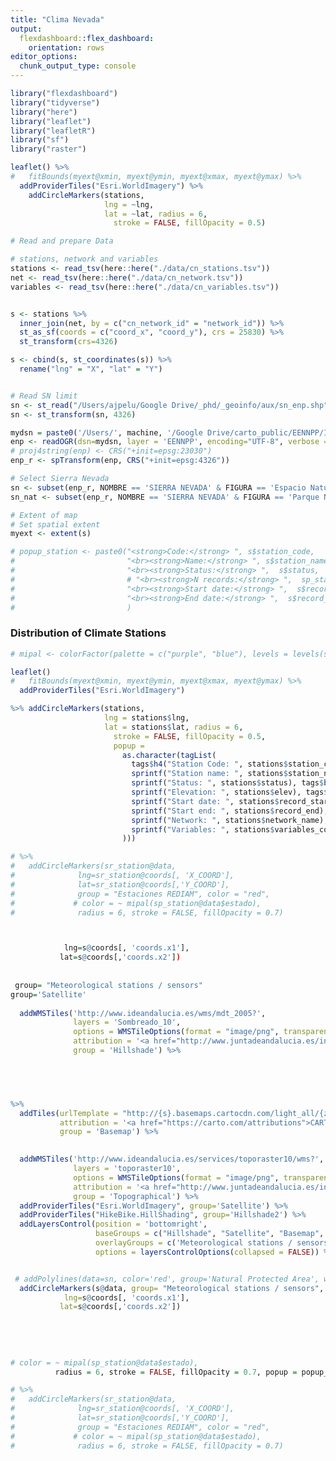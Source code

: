 ```yaml
---
title: "Clima Nevada"
output: 
  flexdashboard::flex_dashboard:
    orientation: rows
editor_options: 
  chunk_output_type: console
---
```


```r
library("flexdashboard")
library("tidyverse")
library("here")
library("leaflet")
library("leafletR")
library("sf")
library("raster")
```




```r
leaflet() %>% 
#   fitBounds(myext@xmin, myext@ymin, myext@xmax, myext@ymax) %>% 
  addProviderTiles("Esri.WorldImagery") %>% 
    addCircleMarkers(stations, 
                     lng = ~lng, 
                     lat = ~lat, radius = 6, 
                       stroke = FALSE, fillOpacity = 0.5)
```



```r
# Read and prepare Data 

# stations, network and variables
stations <- read_tsv(here::here("./data/cn_stations.tsv"))
net <- read_tsv(here::here("./data/cn_network.tsv"))
variables <- read_tsv(here::here("./data/cn_variables.tsv"))


s <- stations %>% 
  inner_join(net, by = c("cn_network_id" = "network_id")) %>% 
  st_as_sf(coords = c("coord_x", "coord_y"), crs = 25830) %>% 
  st_transform(crs=4326) 

s <- cbind(s, st_coordinates(s)) %>% 
  rename("lng" = "X", "lat" = "Y") 


# Read SN limit 
sn <- st_read("/Users/ajpelu/Google Drive/_phd/_geoinfo/aux/sn_enp.shp")
sn <- st_transform(sn, 4326)
```














```r
mydsn = paste0('/Users/', machine, '/Google Drive/carto_public/EENNPP/InfGeografica/InfVectorial/Shapes/ED50_30')
enp <- readOGR(dsn=mydsn, layer = 'EENNPP', encoding="UTF-8", verbose = FALSE)
# proj4string(enp) <- CRS("+init=epsg:23030")
enp_r <- spTransform(enp, CRS("+init=epsg:4326"))

# Select Sierra Nevada 
sn <- subset(enp_r, NOMBRE == 'SIERRA NEVADA' & FIGURA == 'Espacio Natural')
sn_nat <- subset(enp_r, NOMBRE == 'SIERRA NEVADA' & FIGURA == 'Parque Nacional')


```

```r
# Extent of map 
# Set spatial extent 
myext <- extent(s)

# popup_station <- paste0("<strong>Code:</strong> ", s$station_code,
#                         "<br><strong>Name:</strong> ", s$station_name,
#                         "<br><strong>Status:</strong> ",  s$status,
#                         # "<br><strong>N records:</strong> ",  sp_station@data$numero_registros, 
#                         "<br><strong>Start date:</strong> ",  s$record_start,
#                         "<br><strong>End date:</strong> ",  s$record_start
#                         )


```





### Distribution of Climate Stations

```r



# mipal <- colorFactor(palette = c("purple", "blue"), levels = levels(sp_station@data$estado))

leaflet() 
#   fitBounds(myext@xmin, myext@ymin, myext@xmax, myext@ymax) %>% 
  addProviderTiles("Esri.WorldImagery")

%>% addCircleMarkers(stations, 
                     lng = stations$lng, 
                     lat = stations$lat, radius = 6, 
                       stroke = FALSE, fillOpacity = 0.5,
                       popup = 
                         as.character(tagList(
                           tags$h4("Station Code: ", stations$station_code), tags$br(),
                           sprintf("Station name: ", stations$station_name), tags$br(),
                           sprintf("Status: ", stations$status), tags$br(),
                           sprintf("Elevation: ", stations$elev), tags$br(),
                           sprintf("Start date: ", stations$record_start), tags$br(),
                           sprintf("Start end: ", stations$record_end), tags$br(),
                           sprintf("Network: ", stations$network_name), tags$br(),
                           sprintf("Variables: ", stations$variables_code)
                         )))

# %>%
#   addCircleMarkers(sr_station@data,
#              lng=sr_station@coords[, 'X_COORD'],
#              lat=sr_station@coords[,'Y_COORD'],
#              group = "Estaciones REDIAM", color = "red", 
#             # color = ~ mipal(sp_station@data$estado),
#              radius = 6, stroke = FALSE, fillOpacity = 0.7)



            lng=s@coords[, 'coords.x1'],
           lat=s@coords[,'coords.x2']) 
  
  
 group= "Meteorological stations / sensors"
group='Satellite'
  
  addWMSTiles('http://www.ideandalucia.es/wms/mdt_2005?',
              layers = 'Sombreado_10',
              options = WMSTileOptions(format = "image/png", transparent = TRUE),
              attribution = '<a href="http://www.juntadeandalucia.es/institutodeestadisticaycartografia" target="_blank">Instituto de Estadística y Cartografía de Andalucía</a>', 
              group = 'Hillshade') %>% 
  




%>% 
  addTiles(urlTemplate = "http://{s}.basemaps.cartocdn.com/light_all/{z}/{x}/{y}.png",
           attribution = '<a href="https://carto.com/attributions">CARTO</a>',
           group = 'Basemap') %>% 
  

  addWMSTiles('http://www.ideandalucia.es/services/toporaster10/wms?',
              layers = 'toporaster10',
              options = WMSTileOptions(format = "image/png", transparent = FALSE),
              attribution = '<a href="http://www.juntadeandalucia.es/institutodeestadisticaycartografia" target="_blank">Instituto de Estadística y Cartografía de Andalucía</a>',
              group = 'Topographical') %>%
  addProviderTiles("Esri.WorldImagery", group='Satellite') %>% 
  addProviderTiles("HikeBike.HillShading", group='Hillshade2') %>% 
  addLayersControl(position = 'bottomright',
                   baseGroups = c("Hillshade", "Satellite", "Basemap", "Topographical"),
                   overlayGroups = c('Meteorological stations / sensors'), # "c('Natural Protected Area', 'Estaciones (OBSNEV)'), #'Estaciones REDIAM'), 
                   options = layersControlOptions(collapsed = FALSE)) %>% 


 # addPolylines(data=sn, color='red', group='Natural Protected Area', weight= 3) %>% 
  addCircleMarkers(s@data, group= "Meteorological stations / sensors", 
            lng=s@coords[, 'coords.x1'],
           lat=s@coords[,'coords.x2']) 
  
  
  
  
          
# color = ~ mipal(sp_station@data$estado),
          radius = 6, stroke = FALSE, fillOpacity = 0.7, popup = popup_station)

# %>%
#   addCircleMarkers(sr_station@data,
#              lng=sr_station@coords[, 'X_COORD'],
#              lat=sr_station@coords[,'Y_COORD'],
#              group = "Estaciones REDIAM", color = "red", 
#             # color = ~ mipal(sp_station@data$estado),
#              radius = 6, stroke = FALSE, fillOpacity = 0.7)
``` 


 
